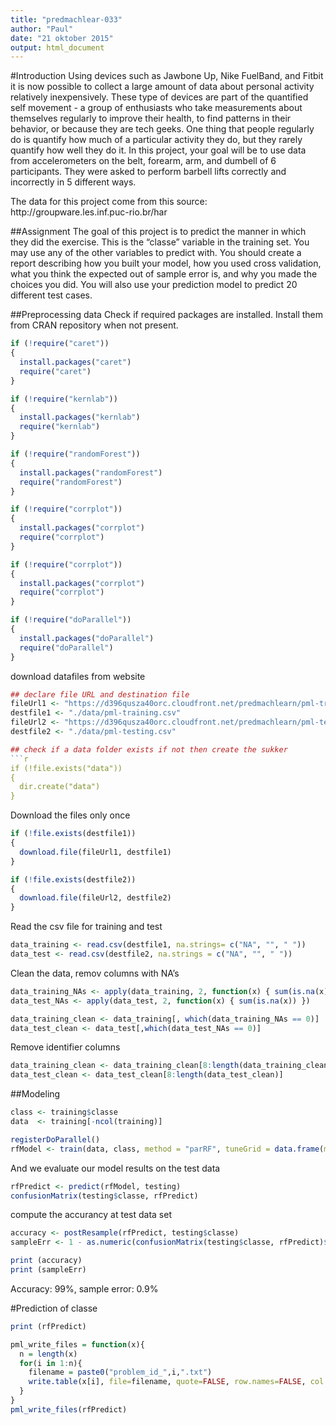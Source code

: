 ```yaml
---
title: "predmachlear-033"
author: "Paul"
date: "21 oktober 2015"
output: html_document
---
```


#Introduction
Using devices such as Jawbone Up, Nike FuelBand, and Fitbit it is now possible to collect a large amount of data about personal activity relatively inexpensively. These type of devices are part of the quantified self movement - a group of enthusiasts who take measurements about themselves regularly to improve their health, to find patterns in their behavior, or because they are tech geeks. One thing that people regularly do is quantify how much of a particular activity they do, but they rarely quantify how well they do it. In this project, your goal will be to use data from accelerometers on the belt, forearm, arm, and dumbell of 6 participants. They were asked to perform barbell lifts correctly and incorrectly in 5 different ways. 

The data for this project come from this source: http://groupware.les.inf.puc-rio.br/har

##Assignment
The goal of this project is to predict the manner in which they did the exercise. This is the "classe" variable in the training set. You may use any of the other variables to predict with. You should create a report describing how you built your model, how you used cross validation, what you think the expected out of sample error is, and why you made the choices you did. You will also use your prediction model to predict 20 different test cases.

##Preprocessing data
Check if required packages are installed. Install them from CRAN repository when not present.
```r

if (!require("caret")) 
{
  install.packages("caret")
  require("caret")
}

if (!require("kernlab")) 
{
  install.packages("kernlab")
  require("kernlab")
}

if (!require("randomForest")) 
{
  install.packages("randomForest")
  require("randomForest")
}

if (!require("corrplot")) 
{
  install.packages("corrplot")
  require("corrplot")
}

if (!require("corrplot")) 
{
  install.packages("corrplot")
  require("corrplot")
}

if (!require("doParallel")) 
{
  install.packages("doParallel")
  require("doParallel")
}

```

download datafiles from website
```r
## declare file URL and destination file
fileUrl1 <- "https://d396qusza40orc.cloudfront.net/predmachlearn/pml-training.csv"
destfile1 <- "./data/pml-training.csv"
fileUrl2 <- "https://d396qusza40orc.cloudfront.net/predmachlearn/pml-testing.csv"
destfile2 <- "./data/pml-testing.csv"

## check if a data folder exists if not then create the sukker
```r
if (!file.exists("data")) 
{
  dir.create("data")
}
```

Download the files only once
```r
if (!file.exists(destfile1))
{
  download.file(fileUrl1, destfile1)
}

if (!file.exists(destfile2))
{
  download.file(fileUrl2, destfile2)
}
````

Read the csv file for training and test
```r
data_training <- read.csv(destfile1, na.strings= c("NA", "", " "))
data_test <- read.csv(destfile2, na.strings = c("NA", "", " "))
```

Clean the data, remov columns with NA's
```r
data_training_NAs <- apply(data_training, 2, function(x) { sum(is.na(x)) })
data_test_NAs <- apply(data_test, 2, function(x) { sum(is.na(x)) })

data_training_clean <- data_training[, which(data_training_NAs == 0)]
data_test_clean <- data_test[,which(data_test_NAs == 0)]
```

Remove identifier columns
```r
data_training_clean <- data_training_clean[8:length(data_training_clean)]
data_test_clean <- data_test_clean[8:length(data_test_clean)]

```


##Modeling
```r
class <- training$classe
data  <- training[-ncol(training)]

registerDoParallel()
rfModel <- train(data, class, method = "parRF", tuneGrid = data.frame(mtry = 3), trControl = trainControl(method="none"))
```

And we evaluate our model results on the test data
```r
rfPredict <- predict(rfModel, testing)
confusionMatrix(testing$classe, rfPredict)
```
compute the accurancy at test data set 
```r
accuracy <- postResample(rfPredict, testing$classe)
sampleErr <- 1 - as.numeric(confusionMatrix(testing$classe, rfPredict)$overall[1])

print (accuracy)
print (sampleErr)
```

Accuracy: 99%, sample error: 0.9%



#Prediction of classe
```r
print (rfPredict)
```

```r
pml_write_files = function(x){
  n = length(x)
  for(i in 1:n){
    filename = paste0("problem_id_",i,".txt")
    write.table(x[i], file=filename, quote=FALSE, row.names=FALSE, col.names=FALSE)
  }
}
pml_write_files(rfPredict)
````
